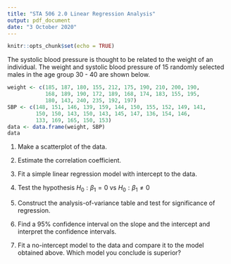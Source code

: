 ```yaml
---
title: "STA 506 2.0 Linear Regression Analysis"
output: pdf_document
date: "3 October 2020"
---
```


```r
knitr::opts_chunk$set(echo = TRUE)
```

The systolic blood pressure is thought to be related to the weight of an individual. The weight and systolic blood pressure of 15 randomly selected males in the age group 30 - 40 are shown below. 

```r
weight <- c(185, 187, 180, 155, 212, 175, 190, 210, 200, 190,
            168, 189, 190, 172, 189, 168, 174, 183, 155, 195,
            180, 143, 240, 235, 192, 197)
SBP <- c(148, 151, 146, 139, 159, 144, 150, 155, 152, 149, 141, 
         150, 150, 143, 150, 143, 145, 147, 136, 154, 146,
         133, 169, 165, 150, 153)
data <- data.frame(weight, SBP)
data
```

1. Make a scatterplot of the data.

2. Estimate the correlation coefficient.

3. Fit a simple linear regression model with intercept to the data.

4. Test the hypothesis $H_0: \beta_1=0$ vs  $H_0: \beta_1 \neq 0$

5. Construct the analysis-of-variance table and test for significance of regression.

6. Find a 95% confidence interval on the slope and the intercept and interpret the confidence intervals.

7. Fit a no-intercept model to the data and compare it to the model obtained above. Which model you conclude is superior?